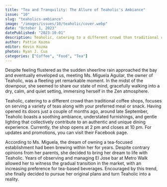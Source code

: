 ```yaml
---
title: "Tea and Tranquility: The Allure of Teaholic's Ambiance"
issue: "10"
slug: "teaholics-ambiance"
image: "/images/issues/10/teaholic/cover.webp"
date: "October 1, 2023"
datePublished: "2023-10-01"
description: Teaholic, catering to a different crowd than traditional coffee shops, focuses on serving a variety of teas along with your preferred meal or snack.
author: Pattie Kozma
editor: Kevin Kozma
photos: Ryan J. Cua
categories: ["Coffee", "Food", "Tea"]
---
```


Despite feeling flustered as the sudden sheerline rain approached the bay and eventually enveloped us, meeting Ms. Miguela Aguilar, the owner of Teaholic, was a fleeting yet remarkable moment. In the midst of the downpour, she seemed to share our state of mind, gracefully walking into a dry, calm, and quiet setting, immersing herself in the Zen atmosphere.

<BlogImage
  width="1000"
  height="1000"
  className="w-full"
  src="/images/issues/10/teaholic/image-1.webp"
  alt="A shelf of assorted tea mugs"
/>

Teaholic, catering to a different crowd than traditional coffee shops, focuses on serving a variety of teas along with your preferred meal or snack. Having opened its doors just a couple of months ago, around late September, Teaholic boasts a soothing ambiance, understated furnishings, and gentle lighting that collectively contribute to an authentic and unique dining experience. Currently, the shop opens at 2 pm and closes at 10 pm. For updates and promotions, you can visit their Facebook page.

<TwoColumn>
  <BlogImage
    width="1000"
    height="1000"
    className="w-full"
    src="/images/issues/10/teaholic/image-5.webp"
    alt="An aesthetic image of the plants and decoration inside Teaholic"
  />
  <BlogImage
    width="1000"
    height="1000"
    className="w-full"
    src="/images/issues/10/teaholic/image-3.webp"
    alt="A table of some of Teacholic's signature dishes"
  />
</TwoColumn>

<BlogImage
  width="1000"
  height="1000"
  className="w-full"
  src="/images/issues/10/teaholic/image-2.webp"
  alt="A view of the ocean from inside Teaholic"
/>

According to Ms. Miguela, the dream of owning a tea-focused establishment had been brewing within her for years. Despite contrary opinions from her parents, she decided to bring her dream to life with Teaholic. Years of observing and managing El Jose bar at Metro Walk allowed her to witness the gradual transition in the market, with an increasing preference for tea-based beverages. Encouraged by this trend, she finally decided to pursue her original plans and turn Teaholic into a reality.
